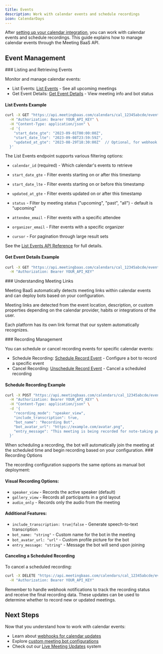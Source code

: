 ```yaml
---
title: Events
description: Work with calendar events and schedule recordings
icon: CalendarDays
---
```



After [setting up your calendar integration](/docs/api/getting-started/calendars/setup), you can work with calendar events and schedule recordings. This guide explains how to manage calendar events through the Meeting BaaS API.

## Event Management

<Steps>

<Step>
### Listing and Retrieving Events

Monitor and manage calendar events:

- List Events: <a href="/docs/api/reference/calendars/list_events" target="_blank">List Events</a> - See all upcoming meetings
- Get Event Details: <a href="/docs/api/reference/calendars/get_event" target="_blank">Get Event Details</a> - View meeting info and bot status

#### List Events Example

```bash
curl -X GET "https://api.meetingbaas.com/calendars/cal_12345abcde/events" \
  -H "Authorization: Bearer YOUR_API_KEY" \
  -H "Content-Type: application/json" \
  -d '{
    "start_date_gte": "2023-09-01T00:00:00Z",
    "start_date_lte": "2023-09-08T23:59:59Z",
    "updated_at_gte": "2023-08-29T18:30:00Z"  // Optional, for webhook integration
  }'
```

<Callout type="info">
  The List Events endpoint supports various filtering options:

- `calendar_id` (required) - Which calendar's events to retrieve

- `start_date_gte` - Filter events starting on or after this timestamp

- `start_date_lte` - Filter events starting on or before this timestamp

- `updated_at_gte` - Filter events updated on or after this timestamp

- `status` - Filter by meeting status ("upcoming", "past", "all") - default is "upcoming"

- `attendee_email` - Filter events with a specific attendee

- `organizer_email` - Filter events with a specific organizer

- `cursor` - For pagination through large result sets

See the <a href="/docs/api/reference/calendars/list_events" target="_blank">List Events API Reference</a> for full details.

</Callout>

#### Get Event Details Example

```bash
curl -X GET "https://api.meetingbaas.com/calendars/cal_12345abcde/events/evt_67890fghij" \
  -H "Authorization: Bearer YOUR_API_KEY"
```

</Step>

<Step>
### Understanding Meeting Links

Meeting BaaS automatically detects meeting links within calendar events and can deploy bots based on your configuration.

<Callout type="info">
  Meeting links are detected from the event location, description, or custom
  properties depending on the calendar provider, habits or integrations of the
  user.
</Callout>

Each platform has its own link format that our system automatically recognizes.

</Step>

<Step>
### Recording Management

You can schedule or cancel recording events for specific calendar events:

- Schedule Recording: <a href="/docs/api/reference/calendars/schedule_record_event" target="_blank">Schedule Record Event</a> - Configure a bot to record a specific event
- Cancel Recording: <a href="/docs/api/reference/calendars/unschedule_record_event" target="_blank">Unschedule Record Event</a> - Cancel a scheduled recording

#### Schedule Recording Example

```bash
curl -X POST "https://api.meetingbaas.com/calendars/cal_12345abcde/events/evt_67890fghij/record" \
  -H "Authorization: Bearer YOUR_API_KEY" \
  -H "Content-Type: application/json" \
  -d '{
    "recording_mode": "speaker_view",
    "include_transcription": true,
    "bot_name": "Recording Bot",
    "bot_avatar_url": "https://example.com/avatar.png",
    "entry_message": "This meeting is being recorded for note-taking purposes."
  }'
```

<Callout type="warn">
  When scheduling a recording, the bot will automatically join the meeting at
  the scheduled time and begin recording based on your configuration.
</Callout>

</Step>

<Step>
### Recording Options

The recording configuration supports the same options as manual bot deployment:

#### Visual Recording Options:

- `speaker_view` - Records the active speaker (default)
- `gallery_view` - Records all participants in a grid layout
- `audio_only` - Records only the audio from the meeting

#### Additional Features:

- `include_transcription: true|false` - Generate speech-to-text transcription
- `bot_name: "string"` - Custom name for the bot in the meeting
- `bot_avatar_url: "url"` - Custom profile picture for the bot
- `entry_message: "string"` - Message the bot will send upon joining

#### Canceling a Scheduled Recording

To cancel a scheduled recording:

```bash
curl -X DELETE "https://api.meetingbaas.com/calendars/cal_12345abcde/events/evt_67890fghij/record" \
  -H "Authorization: Bearer YOUR_API_KEY"
```

<Callout type="info">
  Remember to handle webhook notifications to track the recording status and
  receive the final recording data. These updates can be used to determine
  whether to record new or updated meetings.
</Callout>

</Step>

</Steps>

## Next Steps

Now that you understand how to work with calendar events:

- Learn about [webhooks for calendar updates](/docs/api/getting-started/calendars/webhooks)
- Explore [custom meeting bot configurations](/docs/api/getting-started/sending-a-bot)
- Check out our [Live Meeting Updates](/docs/api/getting-started/getting-the-data) system
